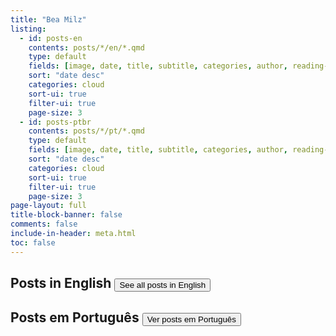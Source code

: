 ```yaml
---
title: "Bea Milz"
listing:
  - id: posts-en
    contents: posts/*/en/*.qmd
    type: default
    fields: [image, date, title, subtitle, categories, author, reading-time]  
    sort: "date desc"
    categories: cloud
    sort-ui: true
    filter-ui: true
    page-size: 3
  - id: posts-ptbr
    contents: posts/*/pt/*.qmd
    type: default
    fields: [image, date, title, subtitle, categories, author, reading-time]  
    sort: "date desc"
    categories: cloud
    sort-ui: true
    filter-ui: true
    page-size: 3    
page-layout: full
title-block-banner: false
comments: false
include-in-header: meta.html  
toc: false
---
```


## Posts in English <a href="../posts/en.html"> <button type="button" class="btn btn-primary float-end btn-sm">See all posts in English</button></a>

::: {#posts-en}
:::

## Posts em Português <a href="../posts/pt.html"> <button type="button" class="btn btn-primary float-end btn-sm">Ver posts em Português</button></a>

::: {#posts-ptbr}
:::

